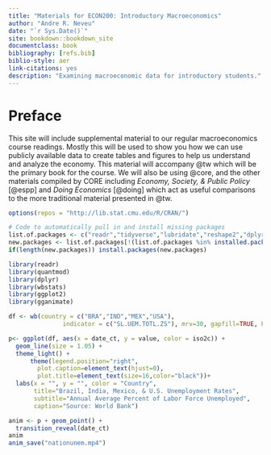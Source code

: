 ```yaml
--- 
title: "Materials for ECON200: Introductory Macroeconomics"
author: "Andre R. Neveu"
date: "`r Sys.Date()`"
site: bookdown::bookdown_site
documentclass: book
bibliography: [refs.bib]
biblio-style: aer
link-citations: yes
description: "Examining macroeconomic data for introductory students."
---
```


# Preface {-}

This site will include supplemental material to our regular macroeconomics course readings. Mostly this will be used to show you how we can use publicly available data to create tables and figures to help us understand and analyze the economy. This material will accompany @tw which will be the primary book for the course. We will also be using @core, and the other materials compiled by CORE including *Economy, Society, & Public Policy* [@espp] and *Doing Economics* [@doing] which act as useful comparisons to the more traditional material presented in @tw. 

```r
options(repos = "http://lib.stat.cmu.edu/R/CRAN/")

# Code to automatically pull in and install missing packages
list.of.packages <- c("readr","tidyverse","lubridate","reshape2","dplyr","tidyquant", "zoo","RCurl", "quantmod","wbstats","usmap","gtrendsR","tmap","spData","pwt9","googleVis")
new.packages <- list.of.packages[!(list.of.packages %in% installed.packages()[,"Package"])]
if(length(new.packages)) install.packages(new.packages)
```


```r
library(readr)
library(quantmod)
library(dplyr)
library(wbstats)
library(ggplot2)
library(gganimate)

```



	
```r
df <- wb(country = c("BRA","IND","MEX","USA"),
               indicator = c("SL.UEM.TOTL.ZS"), mrv=30, gapfill=TRUE, POSIXct = TRUE)

p<- ggplot(df, aes(x = date_ct, y = value, color = iso2c)) + 
  geom_line(size = 1.05) +
  theme_light() +
      theme(legend.position="right",
        plot.caption=element_text(hjust=0),
        plot.title=element_text(size=16,color="black"))+
  labs(x = "", y = "", color = "Country", 
       title="Brazil, India, Mexico, & U.S. Unemployment Rates",
       subtitle="Annual Average Percent of Labor Force Unemployed",
       caption="Source: World Bank")

anim <- p + geom_point() +
  transition_reveal(date_ct)
anim
anim_save("nationunem.mp4")
```
	

